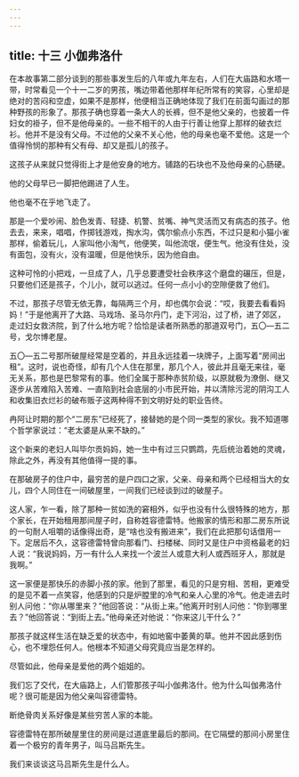 ```yaml
---
---
---
```

title: 十三 小伽弗洛什
---




在本故事第二部分谈到的那些事发生后的八年或九年左右，人们在大庙路和水塔一带，时常看见一个十一二岁的男孩，嘴边带着他那样年纪所常有的笑容，心里却是绝对的苦闷和空虚，如果不是那样，他便相当正确地体现了我们在前面勾画过的那种野孩的形象了。那孩子确也穿着一条大人的长裤，但不是他父亲的，也披着一件妇女的褂子，但不是他母亲的。一些不相干的人由于行善让他穿上那样的破衣烂衫。他并不是没有父母。不过他的父亲不关心他，他的母亲也毫不爱他。这是一个值得怜悯的那种有父有母、却又是孤儿的孩子。

这孩子从来就只觉得街上才是他安身的地方。铺路的石块也不及他母亲的心肠硬。

他的父母早已一脚把他踢进了人生。

他也毫不在乎地飞走了。

那是一个爱吵闹、脸色发青、轻捷、机警、贫嘴、神气灵活而又有病态的孩子。他去去，来来，唱唱，作掷钱游戏，掏水沟，偶尔偷点小东西，不过只是和小猫小雀那样，偷着玩儿，人家叫他小淘气，他便笑，叫他流氓，便生气。他没有住处，没有面包，没有火，没有温暖，但是他快乐，因为他自由。

这种可怜的小把戏，一旦成了人，几乎总要遭受社会秩序这个磨盘的碾压，但是，只要他们还是孩子，个儿小，就可以逃过。任何一点小小的空隙便救了他们。

不过，那孩子尽管无依无靠，每隔两三个月，却也偶尔会说：“哎，我要去看看妈妈！”于是他离开了大路、马戏场、圣马尔丹门，走下河沿，过了桥，进了郊区，走过妇女救济院，到了什么地方呢？恰恰是读者所熟悉的那道双号门，五〇—五二号，戈尔博老屋。

五〇—五二号那所破屋经常是空着的，并且永远挂着一块牌子，上面写着“房间出租”。这时，说也奇怪，却有几个人住在那里，那几个人，彼此并且毫无来往，毫无关系，那也是巴黎常有的事。他们全属于那种赤贫阶级，以原就极为潦倒、继又逐步从苦难陷入苦难、一直陷到社会底层的小市民开始，并以清除污泥的阴沟工人和收集旧衣烂衫的破布贩子这两种得不到文明好处的职业告终。

冉阿让时期的那个“二房东”已经死了，接替她的是个同一类型的家伙。我不知道哪个哲学家说过：“老太婆是从来不缺的。”

这个新来的老妇人叫毕尔贡妈妈，她一生中有过三只鹦鹉，先后统治着她的灵魂，除此之外，再没有其他值得一提的事。

在那破房子的住户中，最穷苦的是户四口之家，父亲、母亲和两个已经相当大的女儿，四个人同住在一间破屋里，一间我们已经谈到过的破屋子。

这人家，乍一看，除了那种一贫如洗的窘相外，似乎也没有什么很特殊的地方，那个家长，在开始租用那间屋子时，自称姓容德雷特。他搬家的情形和那二房东所说的一句耐人咀嚼的话像得出奇，是“啥也没有搬进来”，我们在此把那句话借用一下。定居后不久，这容德雷特曾向那看门、扫楼梯、同时又是住户中资格最老的妇人说：“我说妈妈，万一有什么人来找一个波兰人或意大利人或西班牙人，那就是我啊。”

这一家便是那快乐的赤脚小孩的家。他到了那里，看见的只是穷相、苦相，更难受的是见不着一点笑容，他感到的只是炉膛里的冷气和亲人心里的冷气。他走进去时别人问他：“你从哪里来？”他回答说：“从街上来。”他离开时别人问他：“你到哪里去？”他回答说：“到街上去。”他母亲还对他说：“你来这儿干什么？”

那孩子就这样生活在缺乏爱的状态中，有如地窖中萎黄的草。他并不因此感到伤心，也不埋怨任何人。他根本不知道父母究竟应当是怎样的。

尽管如此，他母亲是爱他的两个姐姐的。

我们忘了交代，在大庙路上，人们管那孩子叫小伽弗洛什。他为什么叫伽弗洛什呢？很可能是因为他父亲叫容德雷特。

断绝骨肉关系好像是某些穷苦人家的本能。

容德雷特在那所破屋里住的房间是过道底里最后的那间。在它隔壁的那间小房里住着一个极穷的青年男子，叫马吕斯先生。

我们来谈谈这马吕斯先生是什么人。